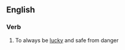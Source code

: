==English==

===Verb===
{{en-verb|inf=[[lead]] [[a]] [[charmed]] [[life]]|leads a charmed life|leading a charmed life|lead a charmed life|lead a charmed life}}

# {{idiom}} To always be [[lucky]] and safe from danger